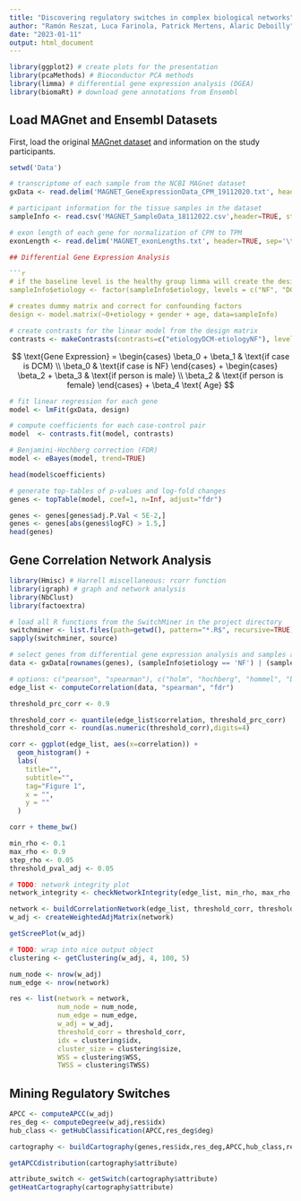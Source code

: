 ```yaml
---
title: "Discovering regulatory switches in complex biological networks"
author: "Ramón Reszat, Luca Farinola, Patrick Mertens, Alaric Deboilly"
date: "2023-01-11"
output: html_document
---
```


```r
library(ggplot2) # create plots for the presentation
library(pcaMethods) # Bioconductor PCA methods
library(limma) # differential gene expression analysis (DGEA)
library(biomaRt) # download gene annotations from Ensembl
```

## Load MAGnet and Ensembl Datasets
First, load the original [MAGnet dataset](https://www.med.upenn.edu/magnet) and information on the study participants.
```r
setwd('Data')

# transcriptome of each sample from the NCBI MAGnet dataset
gxData <- read.delim('MAGNET_GeneExpressionData_CPM_19112020.txt', header=TRUE, sep='\t', row.names=1)

# participant information for the tissue samples in the dataset
sampleInfo <- read.csv('MAGNET_SampleData_18112022.csv',header=TRUE, stringsAsFactor=TRUE)

# exon length of each gene for normalization of CPM to TPM
exonLength <- read.delim('MAGNET_exonLengths.txt', header=TRUE, sep='\t', row.names=1)

## Differential Gene Expression Analysis

```r
# if the baseline level is the healthy group limma will create the design matrix correctly
sampleInfo$etiology <- factor(sampleInfo$etiology, levels = c("NF", "DCM", "HCM", "PPCM"))

# creates dummy matrix and correct for confounding factors
design <- model.matrix(~0+etiology + gender + age, data=sampleInfo)
```

```r
# create contrasts for the linear model from the design matrix
contrasts <- makeContrasts(contrasts=c("etiologyDCM-etiologyNF"), levels=colnames(design))
```

$$
\text{Gene Expression} = 
\begin{cases}
\beta_0 + \beta_1 & \text{if case is DCM} \\
\beta_0 & \text{if case is NF}
\end{cases} + 
\begin{cases}
\beta_2 + \beta_3 & \text{if person is male} \\
\beta_2 & \text{if person is female} 
\end{cases} + 
\beta_4 \text{ Age}
$$

```r
# fit linear regression for each gene
model <- lmFit(gxData, design)

# compute coefficients for each case-control pair
model  <- contrasts.fit(model, contrasts)

# Benjamini-Hochberg correction (FDR)
model <- eBayes(model, trend=TRUE)

head(model$coefficients)
```

```r
# generate top-tables of p-values and log-fold changes
genes <- topTable(model, coef=1, n=Inf, adjust="fdr")

genes <- genes[genes$adj.P.Val < 5E-2,]
genes <- genes[abs(genes$logFC) > 1.5,]
head(genes)
```

## Gene Correlation Network Analysis

```r
library(Hmisc) # Harrell miscellaneous: rcorr function
library(igraph) # graph and network analysis
library(NbClust)
library(factoextra)
```

```r
# load all R functions from the SwitchMiner in the project directory
switchminer <- list.files(path=getwd(), pattern="*.R$", recursive=TRUE)
sapply(switchminer, source)
```

```r
# select genes from differential gene expression analysis and samples according to the study design
data <- gxData[rownames(genes), (sampleInfo$etiology == 'NF') | (sampleInfo$etiology == 'DCM')]

# options: c("pearson", "spearman"), c("holm", "hochberg", "hommel", "bonferroni", "BH", "BY", "fdr", "none")
edge_list <- computeCorrelation(data, "spearman", "fdr")

threshold_prc_corr <- 0.9

threshold_corr <- quantile(edge_list$correlation, threshold_prc_corr)
threshold_corr <- round(as.numeric(threshold_corr),digits=4)
```

```r
corr <- ggplot(edge_list, aes(x=correlation)) +
  geom_histogram() +
  labs(
    title="",
    subtitle="",
    tag="Figure 1",
    x = "",
    y = ""
  )

corr + theme_bw()
```

```r
min_rho <- 0.1
max_rho <- 0.9
step_rho <- 0.05
threshold_pval_adj <- 0.05

# TODO: network integrity plot
network_integrity <- checkNetworkIntegrity(edge_list, min_rho, max_rho, step_rho, threshold_pval_adj)
```

```r
network <- buildCorrelationNetwork(edge_list, threshold_corr, threshold_pval_adj)
w_adj <- createWeightedAdjMatrix(network)

getScreePlot(w_adj)
```

```r
# TODO: wrap into nice output object
clustering <- getClustering(w_adj, 4, 100, 5)

num_node <- nrow(w_adj)
num_edge <- nrow(network)

res <- list(network = network,
            num_node = num_node, 
            num_edge = num_edge,
            w_adj = w_adj,
            threshold_corr = threshold_corr,
            idx = clustering$idx,
            cluster_size = clustering$size,
            WSS = clustering$WSS, 
            TWSS = clustering$TWSS)
```

## Mining Regulatory Switches

```r
APCC <- computeAPCC(w_adj)
res_deg <- computeDegree(w_adj,res$idx)
hub_class <- getHubClassification(APCC,res_deg$deg)

cartography <- buildCartography(genes,res$idx,res_deg,APCC,hub_class,res)

getAPCCdistribution(cartography$attribute)
```

```r
attribute_switch <- getSwitch(cartography$attribute)
getHeatCartography(cartography$attribute)
```
